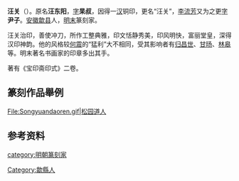 {{Unreferenced|time=2021-03-06T07:34:32+00:00}}
'''汪关'''（{{bd|？||？||catIdx=W汪}}）。原名'''汪东阳'''，[[表字|字]]'''杲叔'''，因得一[[汉朝|汉]]铜印，更名“汪关”，[[李流芳|李流芳]]又为之更[[表字|字]]'''尹子'''。[[安徽|安徽]][[歙县|歙县]]人，[[明末|明末]]篆刻家。

汪关治印，善使冲刀，所作工整典雅，印文恬静秀美，印风明快，富丽堂皇，深得汉印神韵。他的风格较[[何震_(明朝)|何震]]的“猛利”大不相同，受其影响者有[[归昌世|归昌世]]、[[甘旸|甘旸]]、[[林皋|林皋]]等。明末著名书画家的印章多出其手。

著有《宝印斋印式》二卷。

==篆刻作品舉例==
<gallery>
File:Songyuandaoren.gif|松园道人
</gallery>

== 参考资料 ==
{{reflist}}

{{normdaten}}

{{DEFAULTSORT:wang guan}}
[[Category:歙縣人|Category:歙縣人]]
[[category:明朝篆刻家|category:明朝篆刻家]]


{{明朝人物小作品}}